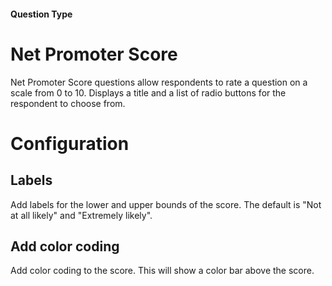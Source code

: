 
#### Question Type

# Net Promoter Score

Net Promoter Score questions allow respondents to rate a question on a scale from 0 to 10. Displays a title and a list of radio buttons for the respondent to choose from.

<MdxImage
  src={NetPromoterScore}
  alt="Overview of Net Promoter Score question type"
  quality="100"
  className="max-w-full rounded-lg sm:max-w-3xl"
/>

# Configuration

## Labels

Add labels for the lower and upper bounds of the score. The default is "Not at all likely" and "Extremely likely".

## Add color coding

Add color coding to the score. This will show a color bar above the score.

<MdxImage
  src={NetPromoterScorePreview}
  alt="Overview of Net Promoter Score question type"
  quality="100"
  className="max-w-full rounded-lg sm:max-w-lg"
/>
